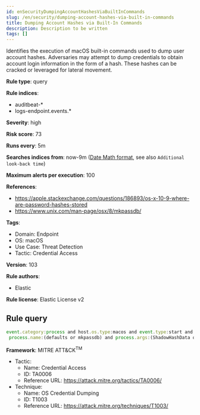 ```yaml
---
id: enSecurityDumpingAccountHashesViaBuiltInCommands
slug: /en/security/dumping-account-hashes-via-built-in-commands
title: Dumping Account Hashes via Built-In Commands
description: Description to be written
tags: []
---
```


<div id="dumping-account-hashes-via-built-in-commands"></div>

Identifies the execution of macOS built-in commands used to dump user account hashes. Adversaries may attempt to dump credentials to obtain account login information in the form of a hash. These hashes can be cracked or leveraged for lateral movement.

**Rule type**: query

**Rule indices**: 

* auditbeat-*
* logs-endpoint.events.*

**Severity**: high

**Risk score**: 73

**Runs every**: 5m

**Searches indices from**: now-9m ([Date Math format](((ref))/common-options.html#date-math), see also <DocLink id="enSecurityRulesUiCreate" section="set-the-rules-schedule">`Additional look-back time`</DocLink>)

**Maximum alerts per execution**: 100

**References**: 

* https://apple.stackexchange.com/questions/186893/os-x-10-9-where-are-password-hashes-stored
* https://www.unix.com/man-page/osx/8/mkpassdb/

**Tags**: 

* Domain: Endpoint
* OS: macOS
* Use Case: Threat Detection
* Tactic: Credential Access

**Version**: 103

**Rule authors**: 

* Elastic

**Rule license**: Elastic License v2

## Rule query

```js
event.category:process and host.os.type:macos and event.type:start and
 process.name:(defaults or mkpassdb) and process.args:(ShadowHashData or "-dump")

```

**Framework**: MITRE ATT&CK<sup>TM</sup>

* Tactic:
    * Name: Credential Access
    * ID: TA0006
    * Reference URL: https://attack.mitre.org/tactics/TA0006/
* Technique:
    * Name: OS Credential Dumping
    * ID: T1003
    * Reference URL: https://attack.mitre.org/techniques/T1003/

